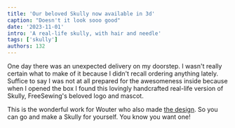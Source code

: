 ```yaml
---
title: 'Our beloved Skully now available in 3d'
caption: "Doesn't it look sooo good"
date: '2023-11-01'
intro: 'A real-life skully, with hair and needle'
tags: ['skully']
authors: 132
---
```


<!-- truncate -->

<!-- truncate -->

One day there was an unexpected delivery on my doorstep. I wasn't really
certain what to make of it because I didn't recall ordering anything lately.
Suffice to say I was not at all prepared for the awesomeness inside because
when I opened the box I found this lovingly handcrafted real-life version of
Skully, FreeSewing's beloved logo and mascot.

This is the wonderful work for Wouter who also made [the
design](/designs/skully). So you can go and make a Skully for
yourself. You know you want one!
